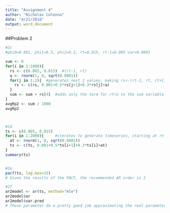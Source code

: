 ```yaml
---
title: "Assignment 4"
author: "Nicholas Colonna"
date: "4/21/2018"
output: word_document
---
```


##Problem 2
```r
#2c
#phi0=0.001, phi1=0.5, phi2=0.3, rt=0.015, rt-1=0.005 var=0.0001

sum <- 0
for(i in 1:1000){
  rs <- c(0.005, 0.015)  #(rt-1, rt)
  a <- rnorm(1, 0, sqrt(0.0001))
  for(j in 1:2){  #generates next 2 values, making rs<-(rt-1, rt, rt+1, rt+2)
    rs <- c(rs, 0.001+0.5*rs[j+1]+0.3*rs[j]+a)
  }
  sum <- sum + rs[4]  #adds only the term for rt+2 to the sum variable
}
avgRp2 <- sum / 1000
avgRp2



#2d
ts <- c(0.005, 0.015)
for(i in 1:2000){     #iterates to generate timeseries, starting at rt+1 and ending at rt+2000
  at <- rnorm(1, 0, sqrt(0.0001))
  ts <- c(ts, 0.001+0.5*ts[i+1]+0.3*ts[i]+at)
}
summary(ts)


#2e
pacf(ts, lag.max=15)
# Given the results of the PACF, the recommended AR order is 2 

#2f
ar2model <- ar(ts, method="mle")
ar2model$ar
ar2model$var.pred
# These parameter do a pretty good job approximating the real parameter values. The real parameters are phi1=0.5, phi2=0.3, and var=0.0001. The estimated parameters were phi1=0.5142, phi2=0.2776, and var=0.000102

```
